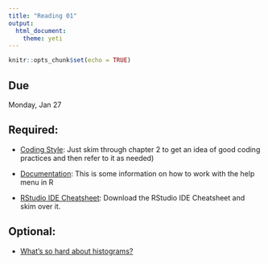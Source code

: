 ```yaml
---
title: "Reading 01"
output: 
  html_document: 
    theme: yeti
---
```


```r
knitr::opts_chunk$set(echo = TRUE)
```

## Due

Monday, Jan 27

## Required:

- [Coding Style](https://style.tidyverse.org/): Just skim through chapter 2 to get an idea of good coding practices and then refer to it as needed)

- [Documentation](https://dcl-2017-04.github.io/curriculum/documentation.html): This is some information on how to work with the help menu in R

- [RStudio IDE Cheatsheet](https://rstudio.com/resources/cheatsheets/): Download the RStudio IDE Cheatsheet and skim over it.


## Optional:

- [What's so hard about histograms?](http://tinlizzie.org/histograms/)



